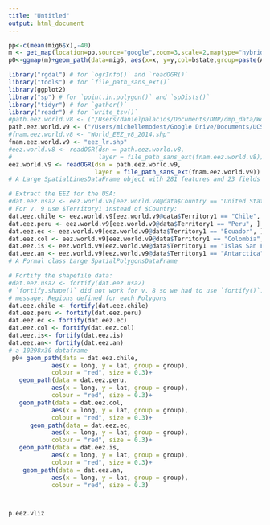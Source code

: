 ```yaml
---
title: "Untitled"
output: html_document
---
```


```r
pp<-c(mean(mig6$x),-40)
m <- get_map(location=pp,source="google",zoom=3,scale=2,maptype="hybrid",color="bw")
p0<-ggmap(m)+geom_path(data=mig6, aes(x=x, y=y,col=bstate,group=paste(Animal,Track)),size=.5,alpha=0.7)   + mytheme

```


```r

library("rgdal") # for `ogrInfo()` and `readOGR()`
library("tools") # for `file_path_sans_ext()`
library(ggplot2)
library("sp") # for `point.in.polygon()` and `spDists()`
library("tidyr") # for `gather()`
library("readr") # for `write_tsv()`
#path.eez.world.v8 <- ("/Users/danielpalacios/Documents/DMP/dmp_data/World_EEZ/World_EEZ_v8_20140228_LR")
path.eez.world.v9 <- ("/Users/michellemodest/Google Drive/Documents/UCSC/WWF/World_EEZ_v9_20161021_LR")
#fnam.eez.world.v8 <- "World_EEZ_v8_2014.shp"
fnam.eez.world.v9 <- "eez_lr.shp"
#eez.world.v8 <- readOGR(dsn = path.eez.world.v8, 
#                        layer = file_path_sans_ext(fnam.eez.world.v8))
eez.world.v9 <- readOGR(dsn = path.eez.world.v9, 
                        layer = file_path_sans_ext(fnam.eez.world.v9))
# A Large SpatialLinesDataFrame object with 281 features and 23 fields (18.9 Mb)

# Extract the EEZ for the USA:
#dat.eez.usa2 <- eez.world.v8[eez.world.v8@data$Country == "United States", ]
# For v. 9 use $Territory1 instead of $Country:
dat.eez.chile <- eez.world.v9[eez.world.v9@data$Territory1 == "Chile", ]
dat.eez.peru <- eez.world.v9[eez.world.v9@data$Territory1 == "Peru", ]
dat.eez.ec <- eez.world.v9[eez.world.v9@data$Territory1 == "Ecuador", ]
dat.eez.col <- eez.world.v9[eez.world.v9@data$Territory1 == "Colombia", ]
dat.eez.is <- eez.world.v9[eez.world.v9@data$Territory1 == "Islas San Félix and San Ambrosio", ]
dat.eez.an <- eez.world.v9[eez.world.v9@data$Territory1 == "Antarctica", ]
# A Formal class Large SpatialPolygonsDataFrame

# Fortify the shapefile data:
#dat.eez.usa2 <- fortify(dat.eez.usa2)
# `fortify.shape()` did not work for v. 8 so we had to use `fortify()`.
# message: Regions defined for each Polygons
dat.eez.chile <- fortify(dat.eez.chile)
dat.eez.peru <- fortify(dat.eez.peru)
dat.eez.ec <- fortify(dat.eez.ec) 
dat.eez.col <- fortify(dat.eez.col) 
dat.eez.is<- fortify(dat.eez.is)
dat.eez.an<- fortify(dat.eez.an) 
# a 10298x30 dataframe
 p0+ geom_path(data = dat.eez.chile, 
            aes(x = long, y = lat, group = group), 
            colour = "red", size = 0.3)+
   geom_path(data = dat.eez.peru, 
            aes(x = long, y = lat, group = group), 
            colour = "red", size = 0.3)+
   geom_path(data = dat.eez.col, 
            aes(x = long, y = lat, group = group), 
            colour = "red", size = 0.3)+
      geom_path(data = dat.eez.ec, 
            aes(x = long, y = lat, group = group), 
            colour = "red", size = 0.3)+
   geom_path(data = dat.eez.is, 
            aes(x = long, y = lat, group = group), 
            colour = "red", size = 0.3)+
    geom_path(data = dat.eez.an, 
            aes(x = long, y = lat, group = group), 
            colour = "red", size = 0.3)



p.eez.vliz
```
